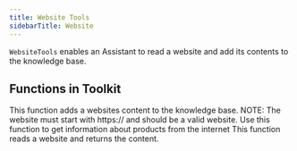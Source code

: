 ```yaml
---
title: Website Tools
sidebarTitle: Website
---
```


`WebsiteTools` enables an Assistant to read a website and add its contents to the knowledge base.

## Functions in Toolkit

<ResponseField name="add_website_to_knowledge_base">
  This function adds a websites content to the knowledge base. NOTE: The website must start with https:// and should be a valid website.
  Use this function to get information about products from the internet
</ResponseField>
<ResponseField name="read_website">
  This function reads a website and returns the content.
</ResponseField>

<Snippet file="message-us-discord.mdx" />
